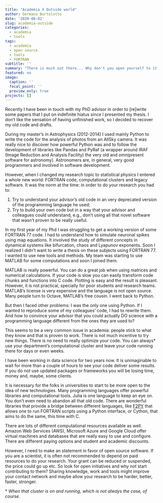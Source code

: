 ```yaml
---
title: "Academia X Outside world"
author: Germano Bortolotto
date: '2020-08-02'
slug: academia-outside
categories:
  - academia
  - tools
tags:
  - academia
  - open source
  - tools
  - FORTRAN
subtitle: ''
summary: "There is much out there... Why don't you open yourself to it?"
featured: no
image:
  caption: ''
  focal_point: ''
  preview_only: true
projects: []
---
```

  
Recently I have been in touch with my PhD advisor in order to [re]write some papers that I put on indefinite hiatus since I presented my thesis. I don't like the sensation of having unfinished work, so I decided to recover my old code and drafts.

During my master's in Astrophysics (2012-2014) I used mainly Python to write the code for the analysis of photos from an AllSky camera. It was really nice to discover how powerful Python was and to follow the development of libraries like Pandas and PyRaf (a wrapper around IRAF (Image Reduction and Analysis Facility) the very old and omnipresent software for astronomy). Astronomers are, in general, very good programmers and involved in software development.

However, when I changed my research topic to statistical physics I entered a whole new world: FORTRAN code, computational clusters and legacy software. It was the norm at the time: in order to do your research you had to:

1. Try to understand your advisor's old code in an very deprecated version of the programming language he used;
2. Try to build your own code but in a way that your advisor and colleagues could understand, e.g., don't using all that novel software that wasn't proven to be really useful.

In my first year of my Phd I was struggling to get a working version of some FORTRAN 77 code. I had to understand how to simulate neuronal spikes using map equations. It involved the study of different concepts in dynamical systems like bifurcation, chaos and Lyapunov exponents. Soon I realized I didn't want to write a thesis on these subjects using FORTRAN 77. I wanted to use new tools and methods. My team was starting to use MATLAB for some computations and soon I joined them.

MATLAB is really powerful. You can do a great job when using matrices and numerical calculations. If your code is slow you can easily transform code chunks and functions into C code. Plotting is easy and the result is pleasant. However, it is not practical, specially for poor students and research teams. MATLAB's license is very expensive and the language is not open source. Many people turn to Octave, MATLAB's free cousin. I went back to Python.

But then I faced other problems: I was the only one using Python. If I wanted to reproduce some of my colleagues' code, I had to rewrite them. And how to convince your advisor that you could actually DO science with a programming language different from the ones they are used to?

This seems to be a very common issue in academia: people stick to what they know and that is proven to work. There is not much incentive to try new things. There is no need to really optimize your code. You can always* use your department's computational cluster and leave your code running there for days or even weeks.

I have been working in data science for two years now. It is unimaginable to wait for more than a couple of hours to see your code deliver some results. If you do not use updated packages or frameworks you will be losing time, money and, maybe, some clients.

It is necessary for the folks in universities to start to be more open to the idea of new technologies. Many programming languages offer powerful libraries and computational tools. Julia is one language to keep an eye on. You don't even need to abandon all that old code. There are wonderful libraries that provide a bridge between different languages, like [F2PY](https://numpy.org/doc/stable/f2py/) that allows one to run FORTRAN scripts using a Python interface, or Cython, that aims to do the same, this time with C.

There are lots of different computational resources available as well. Amazon Web Services (AWS), Microsoft Azure and Google Cloud offer virtual machines and databases that are really easy to use and configure. There are different paying options and student and academic discounts.

However, I need to make an statement in favor of open source software. If you are a scientist, it is often not recommended to depend on paid resources to do your research. Your grant can be reduced or suspended, the price could go up etc. So look for open initiatives and why not start contributing to them? Sharing knowledge, work and tools might improve your contact network and maybe allow your research to be harder, better, faster, stronger.

\* _When that cluster is on and running, which is not always the case, of course._
